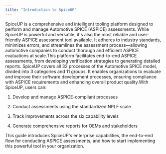 ```yaml
---
title: "Introduction to SpiceUP"
---
```


SpiceUP is a comprehensive and intelligent tooling platform designed to perform and manage Automotive SPICE (ASPICE) assessments. While SpiceUP is powerful and versatile, it's also the most reliable and user-friendly ASPICE assessment tool available. It adheres to industry standards, minimizes errors, and streamlines the assessment process—allowing automotive companies to conduct thorough and efficient ASPICE evaluations at scale.This platform facilitates end-to-end ASPICE assessments, from developing verification strategies to generating detailed reports. SpiceUP covers all 32 processes of the Automotive SPICE model, divided into 3 categories and 11 groups. It enables organizations to evaluate and improve their software development processes, ensuring compliance with ASPICE requirements and enhancing overall product quality.With SpiceUP, users can:

1. Develop and manage ASPICE-compliant processes

2. Conduct assessments using the standardized NPLF scale

3. Track improvements across the six capability levels

4. Generate comprehensive reports for OEMs and stakeholders

This guide introduces SpiceUP's enterprise capabilities, the end-to-end flow for conducting ASPICE assessments, and how to start implementing this powerful tool in your organization.
